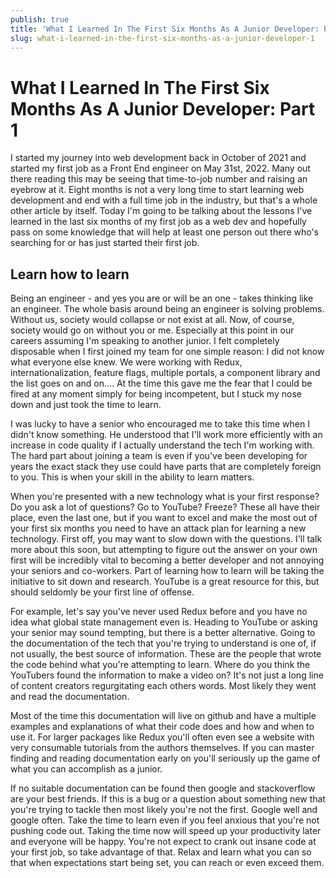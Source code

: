 ```yaml
---
publish: true
title: 'What I Learned In The First Six Months As A Junior Developer: Part 1'
slug: what-i-learned-in-the-first-six-months-as-a-junior-developer-1
---
```



# What I Learned In The First Six Months As A Junior Developer: Part 1

I started my journey into web development back in October of 2021 and started my first job as a Front End engineer on May 31st, 2022.
Many out there reading this may be seeing that time-to-job number and raising an eyebrow at it.
Eight months is not a very long time to start learning web development and end with a full time job in the industry, but that's a
whole other article by itself. Today I'm going to be talking about the lessons I've learned in the last six months of my first job as a web dev and hopefully
pass on some knowledge that will help at least one person out there who's searching for or has just started their first job.

## Learn how to learn

Being an engineer - and yes you are or will be an one - takes thinking like an engineer. The whole basis around being an
engineer is solving problems. Without us, society would collapse or not exist at all. Now, of course, society would go on without
you or me. Especially at this point in our careers assuming I'm speaking to another junior. I felt completely disposable
when I first joined my team for one simple reason: I did not know what everyone else knew. We were working with Redux,
internationalization, feature flags, multiple portals, a component library and the list goes on and on.... At the time
this gave me the fear that I could be fired at any moment simply for being incompetent, but I stuck my nose down
and just took the time to learn.

I was lucky to have a senior who encouraged me to take this time when I didn't know something. He understood
that I'll work more efficiently with an increase in code quality if I actually understand the tech I'm working with.
The hard part about joining a team is even if you've been developing for years the exact stack they use could have parts that are completely
foreign to you. This is when your skill in the ability to learn matters.

When you're presented with a new technology what is your first response? Do you ask a lot of questions? Go to YouTube? Freeze?
These all have their place, even the last one, but if you want to excel and make the most out of your first six months you
need to have an attack plan for learning a new technology. First off, you may want to slow down with the questions. I'll talk
more about this soon, but attempting to figure out the answer on your own first will be incredibly vital to becoming a better
developer and not annoying your seniors and co-workers. Part of learning how to learn will be taking the initiative to sit
down and research. YouTube is a great resource for this, but should seldomly be your first line of offense.

For example, let's say you've never used Redux before and you have no idea what global state management even is. Heading to YouTube
or asking your senior may sound tempting, but there is a better alternative. Going to the documentation of the tech that
you're trying to understand is one of, if not usually, the best source of information. These are the people that wrote the code
behind what you're attempting to learn. Where do you think the YouTubers found the information to make a video on? It's not just
a long line of content creators regurgitating each others words. Most likely they went and read the documentation.

Most of the time this documentation will live on github and have a multiple examples and explanations of what their code does and
how and when to use it. For larger packages like Redux you'll often even see a website with very consumable tutorials from
the authors themselves. If you can master finding and reading documentation early on you'll seriously up the game of what you can
accomplish as a junior.

If no suitable documentation can be found then google and stackoverflow are your best friends. If this is a bug or a question about
something new that you're trying to tackle then most likely you're not the first. Google well and google often. Take the time to learn
even if you feel anxious that you're not pushing code out. Taking the time now will speed up your productivity later and everyone
will be happy. You're not expect to crank out insane code at your first job, so take advantage of that. Relax and learn what you can so
that when expectations start being set, you can reach or even exceed them.
